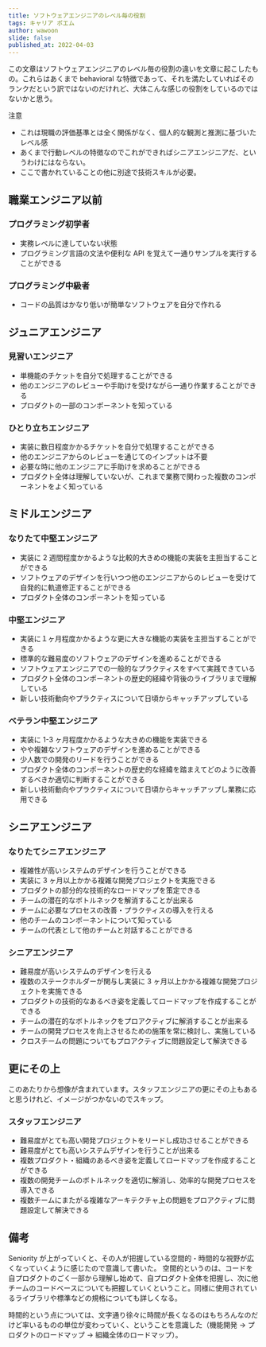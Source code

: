 ```yaml
---
title: ソフトウェアエンジニアのレベル毎の役割
tags: キャリア ポエム
author: wawoon
slide: false
published_at: 2022-04-03
---
```


この文章はソフトウェアエンジニアのレベル毎の役割の違いを文章に起こしたもの。これらはあくまで behavioral な特徴であって、それを満たしていればそのランクだという訳ではないのだけれど、大体こんな感じの役割をしているのではないかと思う。

注意

- これは現職の評価基準とは全く関係がなく、個人的な観測と推測に基づいたレベル感
- あくまで行動レベルの特徴なのでこれができればシニアエンジニアだ、というわけにはならない。
- ここで書かれていることの他に別途で技術スキルが必要。

## 職業エンジニア以前

### プログラミング初学者

- 実務レベルに達していない状態
- プログラミング言語の文法や便利な API を覚えて一通りサンプルを実行することができる

### プログラミング中級者

- コードの品質はかなり低いが簡単なソフトウェアを自分で作れる

## ジュニアエンジニア

### 見習いエンジニア

- 単機能のチケットを自分で処理することができる
- 他のエンジニアのレビューや手助けを受けながら一通り作業することができる
- プロダクトの一部のコンポーネントを知っている

### ひとり立ちエンジニア

- 実装に数日程度かかるチケットを自分で処理することができる
- 他のエンジニアからのレビューを通じてのインプットは不要
- 必要な時に他のエンジニアに手助けを求めることができる
- プロダクト全体は理解していないが、これまで業務で関わった複数のコンポーネントをよく知っている

## ミドルエンジニア

### なりたて中堅エンジニア

- 実装に 2 週間程度かかるような比較的大きめの機能の実装を主担当することができる
- ソフトウェアのデザインを行いつつ他のエンジニアからのレビューを受けて自発的に軌道修正することができる
- プロダクト全体のコンポーネントを知っている

### 中堅エンジニア

- 実装に１ヶ月程度かかるような更に大きな機能の実装を主担当することができる
- 標準的な難易度のソフトウェアのデザインを進めることができる
- ソフトウェアエンジニアでの一般的なプラクティスをすべて実践できている
- プロダクト全体のコンポーネントの歴史的経緯や背後のライブラリまで理解している
- 新しい技術動向やプラクティスについて日頃からキャッチアップしている

### ベテラン中堅エンジニア

- 実装に 1-3 ヶ月程度かかるような大きめの機能を実装できる
- やや複雑なソフトウェアのデザインを進めることができる
- 少人数での開発のリードを行うことができる
- プロダクト全体のコンポーネントの歴史的な経緯を踏まえてどのように改善するべきか適切に判断することができる
- 新しい技術動向やプラクティスについて日頃からキャッチアップし業務に応用できる

## シニアエンジニア

### なりたてシニアエンジニア

- 複雑性が高いシステムのデザインを行うことができる
- 実装に 3 ヶ月以上かかる複雑な開発プロジェクトを実施できる
- プロダクトの部分的な技術的なロードマップを策定できる
- チームの潜在的なボトルネックを解消することが出来る
- チームに必要なプロセスの改善・プラクティスの導入を行える
- 他のチームのコンポーネントについて知っている
- チームの代表として他のチームと対話することができる

### シニアエンジニア

- 難易度が高いシステムのデザインを行える
- 複数のステークホルダーが関与し実装に 3 ヶ月以上かかる複雑な開発プロジェクトを実施できる
- プロダクトの技術的なあるべき姿を定義してロードマップを作成することができる
- チームの潜在的なボトルネックをプロアクティブに解消することが出来る
- チームの開発プロセスを向上させるための施策を常に検討し、実施している
- クロスチームの問題についてもプロアクティブに問題設定して解決できる

## 更にその上

このあたりから想像が含まれています。スタッフエンジニアの更にその上もあると思うけれど、イメージがつかないのでスキップ。

### スタッフエンジニア

- 難易度がとても高い開発プロジェクトをリードし成功させることができる
- 難易度がとても高いシステムデザインを行うことが出来る
- 複数プロダクト・組織のあるべき姿を定義してロードマップを作成することができる
- 複数の開発チームのボトルネックを適切に解消し、効率的な開発プロセスを導入できる
- 複数チームにまたがる複雑なアーキテクチャ上の問題をプロアクティブに問題設定して解決できる

## 備考

Seniority が上がっていくと、その人が把握している空間的・時間的な視野が広くなっていくように感じたので意識して書いた。
空間的というのは、コードを自プロダクトのごく一部から理解し始めて、自プロダクト全体を把握し、次に他チームのコードベースについても把握していくということ。同様に使用されているライブラリや標準などの規格についても詳しくなる。

時間的という点については、文字通り徐々に時間が長くなるのはもちろんなのだけど率いるものの単位が変わっていく、ということを意識した（機能開発 → プロダクトのロードマップ → 組織全体のロードマップ）。

